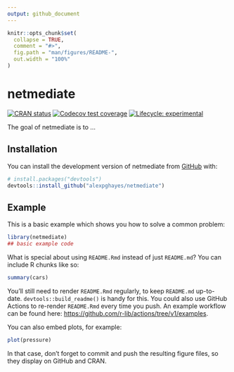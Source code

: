 ```yaml
---
output: github_document
---
```


<!-- README.md is generated from README.Rmd. Please edit that file -->

```r
knitr::opts_chunk$set(
  collapse = TRUE,
  comment = "#>",
  fig.path = "man/figures/README-",
  out.width = "100%"
)
```

# netmediate

<!-- badges: start -->
[![CRAN status](https://www.r-pkg.org/badges/version/netmediate)](https://CRAN.R-project.org/package=netmediate)
[![Codecov test coverage](https://codecov.io/gh/alexpghayes/netmediate/branch/main/graph/badge.svg)](https://app.codecov.io/gh/alexpghayes/netmediate?branch=main)
[![Lifecycle: experimental](https://img.shields.io/badge/lifecycle-experimental-orange.svg)](https://lifecycle.r-lib.org/articles/stages.html#experimental)
<!-- badges: end -->

The goal of netmediate is to ...

## Installation

You can install the development version of netmediate from [GitHub](https://github.com/) with:

``` r
# install.packages("devtools")
devtools::install_github("alexpghayes/netmediate")
```

## Example

This is a basic example which shows you how to solve a common problem:

```r
library(netmediate)
## basic example code
```

What is special about using `README.Rmd` instead of just `README.md`? You can include R chunks like so:

```r
summary(cars)
```

You'll still need to render `README.Rmd` regularly, to keep `README.md` up-to-date. `devtools::build_readme()` is handy for this. You could also use GitHub Actions to re-render `README.Rmd` every time you push. An example workflow can be found here: <https://github.com/r-lib/actions/tree/v1/examples>.

You can also embed plots, for example:

```r
plot(pressure)
```

In that case, don't forget to commit and push the resulting figure files, so they display on GitHub and CRAN.
